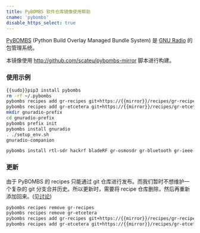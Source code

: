 ```yaml
---
title: PyBOMBS 软件仓库镜像使用帮助
cname: 'pybombs'
disable_https_select: true
---
```


[PyBOMBS](http://gnuradio.org/redmine/projects/pybombs/wiki) (Python Build Overlay Managed Bundle System) 是 [GNU Radio](http://gnuradio.org/) 的包管理系统。

本镜像使用 http://github.com/scateu/pybombs-mirror 脚本进行构建。

### 使用示例

<CodeBlock>

```bash
{{sudo}}pip3 install pybombs
rm -rf ~/.pybombs
pybombs recipes add gr-recipes git+https://{{mirror}}/recipes/gr-recipes.git
pybombs recipes add gr-etcetera git+https://{{mirror}}/recipes/gr-etcetera.git
mkdir gnuradio-prefix
cd gnuradio-prefix
pybombs prefix init
pybombs install gnuradio
. ./setup_env.sh
gnuradio-companion

pybombs install rtl-sdr hackrf bladeRF gr-osmosdr gr-bluetooth gr-ieee-80211
```

</CodeBlock>

### 更新

由于 PyBOMBS 的 recipes 只能通过 git 仓库进行发布。而我们暂时不想维护一个复杂的 git 分支合并历史。所以更新时，需要将 recipe 仓库删除，然后再重新添加回来。(见[讨论](http://lists.gnu.org/archive/html/discuss-gnuradio/2016-06/msg00170.html))

<CodeBlock>

```bash
pybombs recipes remove gr-recipes
pybombs recipes remove gr-etcetera
pybombs recipes add gr-recipes git+https://{{mirror}}/recipes/gr-recipes.git
pybombs recipes add gr-etcetera git+https://{{mirror}}/recipes/gr-etcetera.git
```

</CodeBlock>
